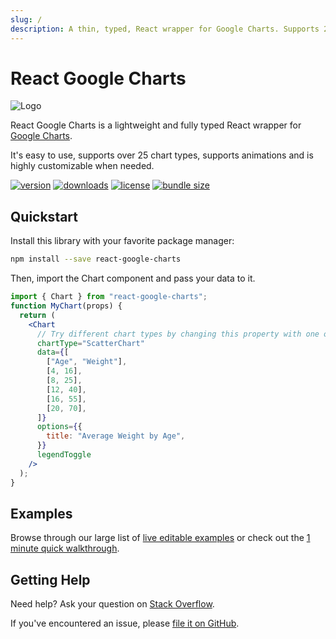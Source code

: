 ```yaml
---
slug: /
description: A thin, typed, React wrapper for Google Charts. Supports 25+ chart types.
---
```



# React Google Charts

<img src={logoUrl} alt="Logo" className="logo" />

React Google Charts is a lightweight and fully typed React wrapper for [Google Charts](https://developers.google.com/chart/interactive/docs/reference).

It's easy to use, supports over 25 chart types, supports animations and is highly customizable when needed.

[![version](https://img.shields.io/npm/v/react-google-charts.svg)](https://www.npmjs.com/package/react-google-charts)
[![downloads](https://img.shields.io/npm/dm/react-google-charts.svg)](https://www.npmjs.com/package/react-google-charts)
[![license](https://shields.io/badge/license-MIT-green)](http://opensource.org/licenses/MIT)
[![bundle size](https://img.shields.io/bundlephobia/minzip/react-google-charts.svg)](https://bundlephobia.com/result?p=react-google-charts)

## Quickstart

Install this library with your favorite package manager:

```bash
npm install --save react-google-charts
```

Then, import the Chart component and pass your data to it.

```jsx
import { Chart } from "react-google-charts";
function MyChart(props) {
  return (
    <Chart
      // Try different chart types by changing this property with one of: LineChart, BarChart, AreaChart...
      chartType="ScatterChart"
      data={[
        ["Age", "Weight"],
        [4, 16],
        [8, 25],
        [12, 40],
        [16, 55],
        [20, 70],
      ]}
      options={{
        title: "Average Weight by Age",
      }}
      legendToggle
    />
  );
}
```

## Examples

Browse through our large list of [live editable examples](/examples) or check out the [1 minute quick walkthrough](/docs/quick-walkthrough).


<DocList />

## Getting Help

Need help? Ask your question on [Stack Overflow](https://stackoverflow.com/questions/tagged/react-google-charts).

If you've encountered an issue, please [file it on GitHub](https://github.com/RakanNimer/react-google-charts/issues).
